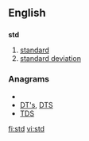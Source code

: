 ==English==

==={{abbreviation}}===
'''std'''

# [[standard]]
# [[standard deviation]]

===Anagrams===
* {{alphagram|[[DST#English|DST]]}} 
* [[DT's#English|DT's]], [[DTS#English|DTS]]
* [[TDS#English|TDS]]

[[fi:std]]
[[vi:std]]